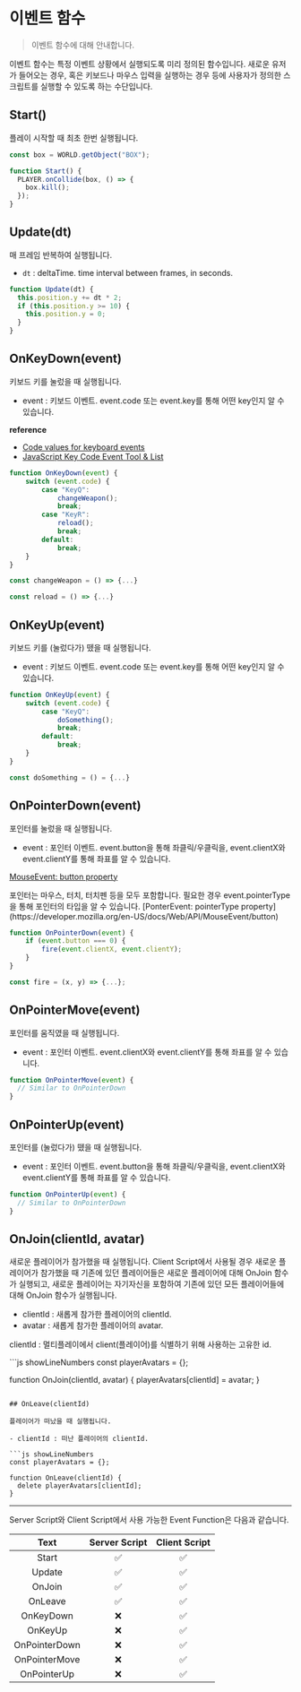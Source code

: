 
# 이벤트 함수

> 이벤트 함수에 대해 안내합니다.

이벤트 함수는 특정 이벤트 상황에서 실행되도록 미리 정의된 함수입니다. 새로운 유저가 들어오는 경우, 혹은 키보드나 마우스 입력을 실행하는 경우 등에 사용자가 정의한 스크립트를 실행할 수 있도록 하는 수단입니다.

## Start()

플레이 시작할 때 최초 한번 실행됩니다.

```js showLineNumbers copy
const box = WORLD.getObject("BOX");

function Start() {
  PLAYER.onCollide(box, () => {
    box.kill();
  });
}
```

## Update(dt)

매 프레임 반복하여 실행됩니다.

- `dt` : deltaTime. time interval between frames, in seconds.

```js showLineNumbers copy
function Update(dt) {
  this.position.y += dt * 2;
  if (this.position.y >= 10) {
    this.position.y = 0;
  }
}
```

## OnKeyDown(event)

키보드 키를 눌렀을 때 실행됩니다.

- event : 키보드 이벤트. event.code 또는 event.key를 통해 어떤 key인지 알 수 있습니다.

**reference**

- [Code values for keyboard events](https://developer.mozilla.org/en-US/docs/Web/API/UI_Events/Keyboard_event_code_values)
- [JavaScript Key Code Event Tool & List](https://www.toptal.com/developers/keycode)

```js showLineNumbers copy
function OnKeyDown(event) {
    switch (event.code) {
        case "KeyQ":
            changeWeapon();
            break;
        case "KeyR":
            reload();
            break;
        default:
            break;
    }
}

const changeWeapon = () => {...}

const reload = () => {...}
```

## OnKeyUp(event)

키보드 키를 (눌렀다가) 뗐을 때 실행됩니다.

- event : 키보드 이벤트. event.code 또는 event.key를 통해 어떤 key인지 알 수 있습니다.

```js showLineNumbers copy
function OnKeyUp(event) {
    switch (event.code) {
        case "KeyQ":
            doSomething();
            break;
        default:
            break;
    }
}

const doSomething = () = {...}
```

## OnPointerDown(event)

포인터를 눌렀을 때 실행됩니다.

- event : 포인터 이벤트. event.button을 통해 좌클릭/우클릭을, event.clientX와 event.clientY를 통해 좌표를 알 수 있습니다.

[MouseEvent: button property](https://developer.mozilla.org/en-US/docs/Web/API/MouseEvent/button)

<Callout>
  포인터는 마우스, 터치, 터치펜 등을 모두 포함합니다. 필요한 경우
  event.pointerType을 통해 포인터의 타입을 알 수 있습니다.
</Callout>
[PonterEvent: pointerType property](https://developer.mozilla.org/en-US/docs/Web/API/MouseEvent/button)

```js showLineNumbers
function OnPointerDown(event) {
    if (event.button === 0) {
        fire(event.clientX, event.clientY);
    }
}

const fire = (x, y) => {...};
```

## OnPointerMove(event)

포인터를 움직였을 때 실행됩니다.

- event : 포인터 이벤트. event.clientX와 event.clientY를 통해 좌표를 알 수 있습니다.

```js showLineNumbers
function OnPointerMove(event) {
  // Similar to OnPointerDown
}
```

## OnPointerUp(event)

포인터를 (눌렀다가) 뗐을 때 실행됩니다.

- event : 포인터 이벤트. event.button을 통해 좌클릭/우클릭을, event.clientX와 event.clientY를 통해 좌표를 알 수 있습니다.

```js showLineNumbers
function OnPointerUp(event) {
  // Similar to OnPointerDown
}
```

## OnJoin(clientId, avatar)

새로운 플레이어가 참가했을 때 실행됩니다. Client Script에서 사용될 경우 새로운 플레이어가 참가했을 때 기존에 있던 플레이어들은 새로운 플레이어에 대해 OnJoin 함수가 실행되고, 새로운 플레이어는 자기자신을 포함하여 기존에 있던 모든 플레이어들에 대해 OnJoin 함수가 실행됩니다.

- clientId : 새롭게 참가한 플레이어의 clientId.
- avatar : 새롭게 참가한 플레이어의 avatar.

<Callout type="info" emoji="ℹ️">

clientId : 멀티플레이에서 client(플레이어)를 식별하기 위해 사용하는 고유한 id.

</Callout>
```js showLineNumbers const playerAvatars = {};

function OnJoin(clientId, avatar) {
playerAvatars[clientId] = avatar;
}

````

## OnLeave(clientId)

플레이어가 떠났을 때 실행됩니다.

- clientId : 떠난 플레이어의 clientId.

```js showLineNumbers
const playerAvatars = {};

function OnLeave(clientId) {
  delete playerAvatars[clientId];
}
````

---

<Callout type="info" emoji="✅">
  Server Script와 Client Script에서 사용 가능한 Event Function은 다음과
  같습니다.
</Callout>

|     Text      | Server Script | Client Script |
| :-----------: | :-----------: | :-----------: |
|     Start     |      ✅       |      ✅       |
|    Update     |      ✅       |      ✅       |
|    OnJoin     |      ✅       |      ✅       |
|    OnLeave    |      ✅       |      ✅       |
|   OnKeyDown   |      ❌       |      ✅       |
|    OnKeyUp    |      ❌       |      ✅       |
| OnPointerDown |      ❌       |      ✅       |
| OnPointerMove |      ❌       |      ✅       |
|  OnPointerUp  |      ❌       |      ✅       |

